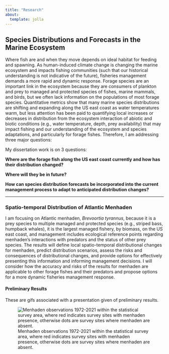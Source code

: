 ```yaml
---
title: "Research"
about: 
  template: jolla
---
```


## Species Distributions and Forecasts in the Marine Ecosystem

Where fish are and when they move depends on ideal habitat for feeding and spawning. As human-induced climate change is changing the marine ecosystem and impacts fishing communities (such that our historical understanding is not indicative of the future), fisheries management demands a more rapid and dynamic response. Forage species are an important link in the ecosystem because they are consumers of plankton and prey to managed and protected species of fishes, marine mammals, and birds, but we often lack information on the populations of most forage species. Quantitative metrics show that many marine species distributions are shifting and expanding along the US east coast as water temperatures warm, but less attention has been paid to quantifying local increases or decreases in distribution from the ecosystem interaction of abiotic and biotic conditions (e.g., water temperature, depth, prey availability) that may impact fishing and our understanding of the ecosystem and species adaptations, and particularly for forage fishes. Therefore, I am addressing three major questions: 

My dissertation work is on 3 questions:

**Where are the forage fish along the US east coast currently and how has their distribution changed?**

**Where will they be in future?**

**How can species distribution forecasts be incorporated into the current management process to adapt to anticipated distribution changes?**

---

### Spatio-temporal Distribution of Atlantic Menhaden

I am focusing on Atlantic menhaden, *Brevoortia tyrannus*, because it is a prey species to multiple managed and protected species (e.g., striped bass, humpback whales), it is the largest managed fishery, by biomass, on the US east coast, and management includes ecological reference points regarding menhaden’s interactions with predators and the status of other prey species. The results will define local spatio-temporal distributional changes for menhaden, predict distribution scenarios, assess the risks and consequences of distributional changes, and provide options for effectively presenting this information and informing management decisions. I will consider how the accuracy and risks of the results for menhaden are applicable to other forage fishes and their predators and propose options for a more dynamic fisheries management response.

#### Preliminary Results

These are gifs associated with a presentation given of preliminary results. 

![Menhaden observations 1972-2021 within the statistical survey area, where red indicates survey sites with menhaden presence, otherwise dots are survey sites where menhaden are absent.](https://github.com/janelle-morano/janelle-morano.github.io/blob/main/menhaden_presence_animation_1972-2021_Spring.gif)
